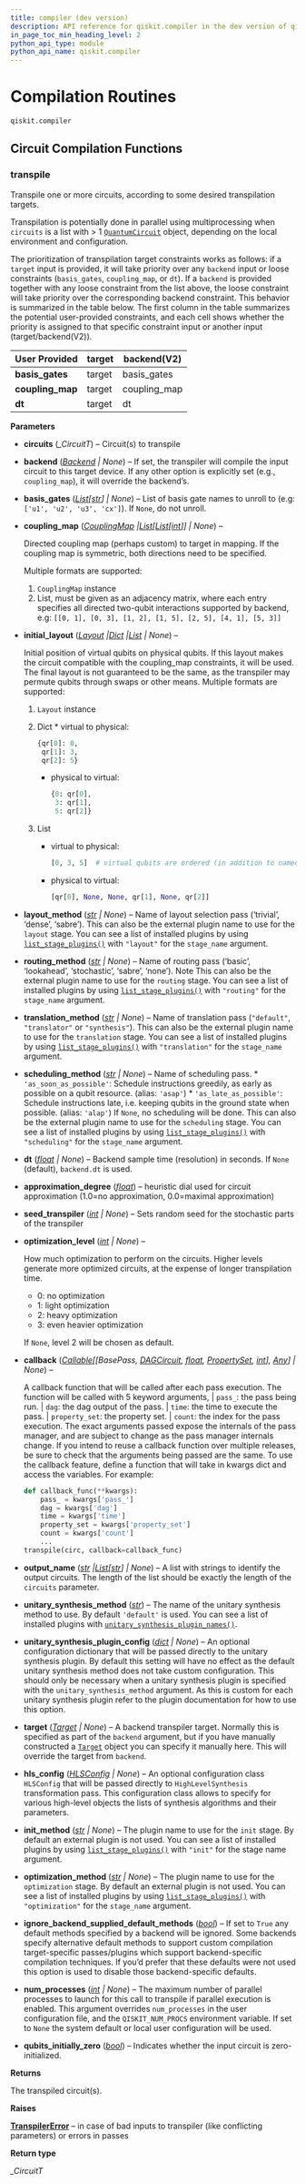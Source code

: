 ```yaml
---
title: compiler (dev version)
description: API reference for qiskit.compiler in the dev version of qiskit
in_page_toc_min_heading_level: 2
python_api_type: module
python_api_name: qiskit.compiler
---
```


<span id="module-qiskit.compiler" />

<span id="qiskit-compiler" />

<span id="compilation-routines-qiskit-compiler" />

# Compilation Routines

`qiskit.compiler`

## Circuit Compilation Functions

### transpile

<Function id="qiskit.compiler.transpile" github="https://github.com/Qiskit/qiskit/tree/main/qiskit/compiler/transpiler.py#L36-L300" signature="qiskit.compiler.transpile(circuits, backend=None, basis_gates=None, coupling_map=None, initial_layout=None, layout_method=None, routing_method=None, translation_method=None, scheduling_method=None, dt=None, approximation_degree=1.0, seed_transpiler=None, optimization_level=None, callback=None, output_name=None, unitary_synthesis_method='default', unitary_synthesis_plugin_config=None, target=None, hls_config=None, init_method=None, optimization_method=None, ignore_backend_supplied_default_methods=False, num_processes=None, qubits_initially_zero=True)">
  Transpile one or more circuits, according to some desired transpilation targets.

  Transpilation is potentially done in parallel using multiprocessing when `circuits` is a list with > 1 [`QuantumCircuit`](qiskit.circuit.QuantumCircuit "qiskit.circuit.QuantumCircuit") object, depending on the local environment and configuration.

  The prioritization of transpilation target constraints works as follows: if a `target` input is provided, it will take priority over any `backend` input or loose constraints (`basis_gates`, `coupling_map`, or `dt`). If a `backend` is provided together with any loose constraint from the list above, the loose constraint will take priority over the corresponding backend constraint. This behavior is summarized in the table below. The first column in the table summarizes the potential user-provided constraints, and each cell shows whether the priority is assigned to that specific constraint input or another input (target/backend(V2)).

  | User Provided     | target | backend(V2)   |
  | ----------------- | ------ | ------------- |
  | **basis\_gates**  | target | basis\_gates  |
  | **coupling\_map** | target | coupling\_map |
  | **dt**            | target | dt            |

  **Parameters**

  *   **circuits** (*\_CircuitT*) – Circuit(s) to transpile

  *   **backend** ([*Backend*](qiskit.providers.Backend "qiskit.providers.backend.Backend") *| None*) – If set, the transpiler will compile the input circuit to this target device. If any other option is explicitly set (e.g., `coupling_map`), it will override the backend’s.

  *   **basis\_gates** ([*List*](https://docs.python.org/3/library/typing.html#typing.List "(in Python v3.14)")*\[*[*str*](https://docs.python.org/3/library/stdtypes.html#str "(in Python v3.14)")*] | None*) – List of basis gate names to unroll to (e.g: `['u1', 'u2', 'u3', 'cx']`). If `None`, do not unroll.

  *   **coupling\_map** ([*CouplingMap*](qiskit.transpiler.CouplingMap "qiskit.transpiler.coupling.CouplingMap")  *|*[*List*](https://docs.python.org/3/library/typing.html#typing.List "(in Python v3.14)")*\[*[*List*](https://docs.python.org/3/library/typing.html#typing.List "(in Python v3.14)")*\[*[*int*](https://docs.python.org/3/library/functions.html#int "(in Python v3.14)")*]] | None*) –

      Directed coupling map (perhaps custom) to target in mapping. If the coupling map is symmetric, both directions need to be specified.

      Multiple formats are supported:

      1.  `CouplingMap` instance
      2.  List, must be given as an adjacency matrix, where each entry specifies all directed two-qubit interactions supported by backend, e.g: `[[0, 1], [0, 3], [1, 2], [1, 5], [2, 5], [4, 1], [5, 3]]`

  *   **initial\_layout** ([*Layout*](qiskit.transpiler.Layout "qiskit.transpiler.layout.Layout")  *|*[*Dict*](https://docs.python.org/3/library/typing.html#typing.Dict "(in Python v3.14)")  *|*[*List*](https://docs.python.org/3/library/typing.html#typing.List "(in Python v3.14)") *| None*) –

      Initial position of virtual qubits on physical qubits. If this layout makes the circuit compatible with the coupling\_map constraints, it will be used. The final layout is not guaranteed to be the same, as the transpiler may permute qubits through swaps or other means. Multiple formats are supported:

      1.  `Layout` instance

      2.  Dict \* virtual to physical:

          ```python
          {qr[0]: 0,
           qr[1]: 3,
           qr[2]: 5}
          ```

          *   physical to virtual:

              ```python
              {0: qr[0],
               3: qr[1],
               5: qr[2]}
              ```

      3.  List

          *   virtual to physical:

              ```python
              [0, 3, 5]  # virtual qubits are ordered (in addition to named)
              ```

          *   physical to virtual:

              ```python
              [qr[0], None, None, qr[1], None, qr[2]]
              ```

  *   **layout\_method** ([*str*](https://docs.python.org/3/library/stdtypes.html#str "(in Python v3.14)") *| None*) – Name of layout selection pass (‘trivial’, ‘dense’, ‘sabre’). This can also be the external plugin name to use for the `layout` stage. You can see a list of installed plugins by using [`list_stage_plugins()`](transpiler_plugins#qiskit.transpiler.preset_passmanagers.plugin.list_stage_plugins "qiskit.transpiler.preset_passmanagers.plugin.list_stage_plugins") with `"layout"` for the `stage_name` argument.

  *   **routing\_method** ([*str*](https://docs.python.org/3/library/stdtypes.html#str "(in Python v3.14)") *| None*) – Name of routing pass (‘basic’, ‘lookahead’, ‘stochastic’, ‘sabre’, ‘none’). Note This can also be the external plugin name to use for the `routing` stage. You can see a list of installed plugins by using [`list_stage_plugins()`](transpiler_plugins#qiskit.transpiler.preset_passmanagers.plugin.list_stage_plugins "qiskit.transpiler.preset_passmanagers.plugin.list_stage_plugins") with `"routing"` for the `stage_name` argument.

  *   **translation\_method** ([*str*](https://docs.python.org/3/library/stdtypes.html#str "(in Python v3.14)") *| None*) – Name of translation pass (`"default"`, `"translator"` or `"synthesis"`). This can also be the external plugin name to use for the `translation` stage. You can see a list of installed plugins by using [`list_stage_plugins()`](transpiler_plugins#qiskit.transpiler.preset_passmanagers.plugin.list_stage_plugins "qiskit.transpiler.preset_passmanagers.plugin.list_stage_plugins") with `"translation"` for the `stage_name` argument.

  *   **scheduling\_method** ([*str*](https://docs.python.org/3/library/stdtypes.html#str "(in Python v3.14)") *| None*) – Name of scheduling pass. \* `'as_soon_as_possible'`: Schedule instructions greedily, as early as possible on a qubit resource. (alias: `'asap'`) \* `'as_late_as_possible'`: Schedule instructions late, i.e. keeping qubits in the ground state when possible. (alias: `'alap'`) If `None`, no scheduling will be done. This can also be the external plugin name to use for the `scheduling` stage. You can see a list of installed plugins by using [`list_stage_plugins()`](transpiler_plugins#qiskit.transpiler.preset_passmanagers.plugin.list_stage_plugins "qiskit.transpiler.preset_passmanagers.plugin.list_stage_plugins") with `"scheduling"` for the `stage_name` argument.

  *   **dt** ([*float*](https://docs.python.org/3/library/functions.html#float "(in Python v3.14)") *| None*) – Backend sample time (resolution) in seconds. If `None` (default), `backend.dt` is used.

  *   **approximation\_degree** ([*float*](https://docs.python.org/3/library/functions.html#float "(in Python v3.14)")) – heuristic dial used for circuit approximation (1.0=no approximation, 0.0=maximal approximation)

  *   **seed\_transpiler** ([*int*](https://docs.python.org/3/library/functions.html#int "(in Python v3.14)") *| None*) – Sets random seed for the stochastic parts of the transpiler

  *   **optimization\_level** ([*int*](https://docs.python.org/3/library/functions.html#int "(in Python v3.14)") *| None*) –

      How much optimization to perform on the circuits. Higher levels generate more optimized circuits, at the expense of longer transpilation time.

      *   0: no optimization
      *   1: light optimization
      *   2: heavy optimization
      *   3: even heavier optimization

      If `None`, level 2 will be chosen as default.

  *   **callback** ([*Callable*](https://docs.python.org/3/library/typing.html#typing.Callable "(in Python v3.14)")*\[\[BasePass,* [*DAGCircuit*](qiskit.dagcircuit.DAGCircuit "qiskit._accelerate.circuit.DAGCircuit")*,* [*float*](https://docs.python.org/3/library/functions.html#float "(in Python v3.14)")*,* [*PropertySet*](qiskit.passmanager.PropertySet "qiskit.passmanager.compilation_status.PropertySet")*,* [*int*](https://docs.python.org/3/library/functions.html#int "(in Python v3.14)")*],* [*Any*](https://docs.python.org/3/library/typing.html#typing.Any "(in Python v3.14)")*] | None*) –

      A callback function that will be called after each pass execution. The function will be called with 5 keyword arguments, | `pass_`: the pass being run. | `dag`: the dag output of the pass. | `time`: the time to execute the pass. | `property_set`: the property set. | `count`: the index for the pass execution. The exact arguments passed expose the internals of the pass manager, and are subject to change as the pass manager internals change. If you intend to reuse a callback function over multiple releases, be sure to check that the arguments being passed are the same. To use the callback feature, define a function that will take in kwargs dict and access the variables. For example:

      ```python
      def callback_func(**kwargs):
          pass_ = kwargs['pass_']
          dag = kwargs['dag']
          time = kwargs['time']
          property_set = kwargs['property_set']
          count = kwargs['count']
          ...
      transpile(circ, callback=callback_func)
      ```

  *   **output\_name** ([*str*](https://docs.python.org/3/library/stdtypes.html#str "(in Python v3.14)")  *|*[*List*](https://docs.python.org/3/library/typing.html#typing.List "(in Python v3.14)")*\[*[*str*](https://docs.python.org/3/library/stdtypes.html#str "(in Python v3.14)")*] | None*) – A list with strings to identify the output circuits. The length of the list should be exactly the length of the `circuits` parameter.

  *   **unitary\_synthesis\_method** ([*str*](https://docs.python.org/3/library/stdtypes.html#str "(in Python v3.14)")) – The name of the unitary synthesis method to use. By default `'default'` is used. You can see a list of installed plugins with [`unitary_synthesis_plugin_names()`](qiskit.transpiler.passes.synthesis.plugin.unitary_synthesis_plugin_names "qiskit.transpiler.passes.synthesis.plugin.unitary_synthesis_plugin_names").

  *   **unitary\_synthesis\_plugin\_config** ([*dict*](https://docs.python.org/3/library/stdtypes.html#dict "(in Python v3.14)") *| None*) – An optional configuration dictionary that will be passed directly to the unitary synthesis plugin. By default this setting will have no effect as the default unitary synthesis method does not take custom configuration. This should only be necessary when a unitary synthesis plugin is specified with the `unitary_synthesis_method` argument. As this is custom for each unitary synthesis plugin refer to the plugin documentation for how to use this option.

  *   **target** ([*Target*](qiskit.transpiler.Target "qiskit.transpiler.target.Target") *| None*) – A backend transpiler target. Normally this is specified as part of the `backend` argument, but if you have manually constructed a [`Target`](qiskit.transpiler.Target "qiskit.transpiler.Target") object you can specify it manually here. This will override the target from `backend`.

  *   **hls\_config** ([*HLSConfig*](qiskit.transpiler.passes.HLSConfig "qiskit.transpiler.passes.synthesis.high_level_synthesis.HLSConfig") *| None*) – An optional configuration class `HLSConfig` that will be passed directly to `HighLevelSynthesis` transformation pass. This configuration class allows to specify for various high-level objects the lists of synthesis algorithms and their parameters.

  *   **init\_method** ([*str*](https://docs.python.org/3/library/stdtypes.html#str "(in Python v3.14)") *| None*) – The plugin name to use for the `init` stage. By default an external plugin is not used. You can see a list of installed plugins by using [`list_stage_plugins()`](transpiler_plugins#qiskit.transpiler.preset_passmanagers.plugin.list_stage_plugins "qiskit.transpiler.preset_passmanagers.plugin.list_stage_plugins") with `"init"` for the stage name argument.

  *   **optimization\_method** ([*str*](https://docs.python.org/3/library/stdtypes.html#str "(in Python v3.14)") *| None*) – The plugin name to use for the `optimization` stage. By default an external plugin is not used. You can see a list of installed plugins by using [`list_stage_plugins()`](transpiler_plugins#qiskit.transpiler.preset_passmanagers.plugin.list_stage_plugins "qiskit.transpiler.preset_passmanagers.plugin.list_stage_plugins") with `"optimization"` for the `stage_name` argument.

  *   **ignore\_backend\_supplied\_default\_methods** ([*bool*](https://docs.python.org/3/library/functions.html#bool "(in Python v3.14)")) – If set to `True` any default methods specified by a backend will be ignored. Some backends specify alternative default methods to support custom compilation target-specific passes/plugins which support backend-specific compilation techniques. If you’d prefer that these defaults were not used this option is used to disable those backend-specific defaults.

  *   **num\_processes** ([*int*](https://docs.python.org/3/library/functions.html#int "(in Python v3.14)") *| None*) – The maximum number of parallel processes to launch for this call to transpile if parallel execution is enabled. This argument overrides `num_processes` in the user configuration file, and the `QISKIT_NUM_PROCS` environment variable. If set to `None` the system default or local user configuration will be used.

  *   **qubits\_initially\_zero** ([*bool*](https://docs.python.org/3/library/functions.html#bool "(in Python v3.14)")) – Indicates whether the input circuit is zero-initialized.

  **Returns**

  The transpiled circuit(s).

  **Raises**

  [**TranspilerError**](transpiler#qiskit.transpiler.TranspilerError "qiskit.transpiler.TranspilerError") – in case of bad inputs to transpiler (like conflicting parameters) or errors in passes

  **Return type**

  *\_CircuitT*
</Function>

